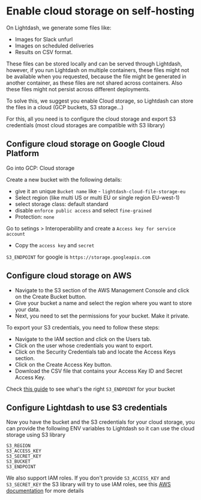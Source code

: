 # Enable cloud storage on self-hosting

On Lightdash, we generate some files like: 

- Images for Slack unfurl 
- Images on scheduled deliveries
- Results on CSV format. 

These files can be stored locally and can be served through Lightdash,
however, if you run Lightdash on multiple containers, these files might not be available when you requested, 
because the file might be generated in another container, as these files are not shared across containers. 
Also these files might not persist across different deployments. 

To solve this, we suggest you enable Cloud storage, so Lightdash can store the files in a cloud (GCP buckets, S3 storage...)

For this, all you need is to configure the cloud storage and export S3 credentials (most cloud storages are compatible with S3 library)

## Configure cloud storage on Google Cloud Platform 


Go into GCP: Cloud storage 

Create a new bucket with the following details: 
- give it an unique `Bucket name` like - `lightdash-cloud-file-storage-eu`
- Select region (like multi US or multi EU or single region EU-west-1)
- select storage class: default standard
- disable `enforce public access` and select `fine-grained`
- Protection: `none`

Go to setings > Interoperability and create a `Access key for service account`

- Copy the `access key` and `secret`

`S3_ENDPOINT` for google is `https://storage.googleapis.com` 

## Configure cloud storage on AWS

- Navigate to the S3 section of the AWS Management Console and click on the Create Bucket button.
- Give your bucket a name and select the region where you want to store your data.
- Next, you need to set the permissions for your bucket. Make it  private.

To export your S3 credentials, you need to follow these steps:

- Navigate to the IAM section and click on the Users tab.
- Click on the user whose credentials you want to export.
- Click on the Security Credentials tab and locate the Access Keys section.
- Click on the Create Access Key button.
- Download the CSV file that contains your Access Key ID and Secret Access Key.

Check [this guide](https://docs.aws.amazon.com/general/latest/gr/s3.html) to see what's the right `S3_ENDPOINT` for your bucket 

## Configure Lightdash to use S3 credentials 

Now you have the bucket and the S3 credentials for your cloud storage, 
you can provide the following ENV variables to Lightdash so it can use the cloud storage using S3 library

```
S3_REGION
S3_ACCESS_KEY
S3_SECRET_KEY 
S3_BUCKET
S3_ENDPOINT
```

We also support IAM roles. If you don't provide `S3_ACCESS_KEY` and `S3_SECRET_KEY` the S3 library will try to use IAM roles, 
see this [AWS documentation](https://docs.aws.amazon.com/sdk-for-javascript/v2/developer-guide/setting-credentials-node.html) for more details 
